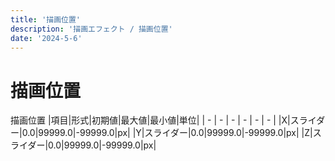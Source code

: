 ---
title: '描画位置'
description: '描画エフェクト / 描画位置'
date: '2024-5-6'
---

# 描画位置

描画位置
|項目|形式|初期値|最大値|最小値|単位|
| - | - | - | - | - | - |
|X|スライダー|0.0|99999.0|-99999.0|px|
|Y|スライダー|0.0|99999.0|-99999.0|px|
|Z|スライダー|0.0|99999.0|-99999.0|px|
